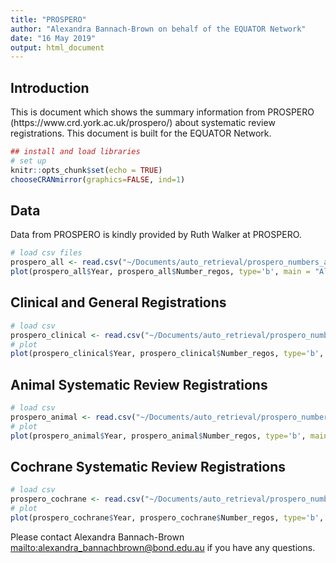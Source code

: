 ```yaml
---
title: "PROSPERO"
author: "Alexandra Bannach-Brown on behalf of the EQUATOR Network"
date: "16 May 2019"
output: html_document
---
```


## Introduction

This is document which shows the summary information from PROSPERO (https://www.crd.york.ac.uk/prospero/) about systematic review registrations. This document is built for the EQUATOR Network. 

```r
## install and load libraries
# set up
knitr::opts_chunk$set(echo = TRUE)
chooseCRANmirror(graphics=FALSE, ind=1)
```

## Data 
Data from PROSPERO is kindly provided by Ruth Walker at PROSPERO. 

```r
# load csv files
prospero_all <- read.csv("~/Documents/auto_retrieval/prospero_numbers_all.csv", sep = ",", header=TRUE)
plot(prospero_all$Year, prospero_all$Number_regos, type='b', main = "All systematic review registrations on PROSPERO")
```


## Clinical and General Registrations
```r
# load csv
prospero_clinical <- read.csv("~/Documents/auto_retrieval/prospero_numbers_clinical.csv", sep = ",", header = TRUE)
# plot
plot(prospero_clinical$Year, prospero_clinical$Number_regos, type='b', main = "Clinical & General Systematic Review Registrations on PROSPERO")
```
## Animal Systematic Review Registrations

```r
# load csv
prospero_animal <- read.csv("~/Documents/auto_retrieval/prospero_numbers_animal.csv", sep = ",", header = TRUE)
# plot
plot(prospero_animal$Year, prospero_animal$Number_regos, type='b', main = "Animal Systematic Review Registrations on PROSPERO")
```

## Cochrane Systematic Review Registrations

```r
# load csv
prospero_cochrane <- read.csv("~/Documents/auto_retrieval/prospero_numbers_cochrane.csv", sep = ",", header = TRUE)
# plot
plot(prospero_cochrane$Year, prospero_cochrane$Number_regos, type='b', main = "Cochrane Systematic Review Registrations on PROSPERO")
```



Please contact Alexandra Bannach-Brown <mailto:alexandra_bannachbrown@bond.edu.au> if you have any questions. 